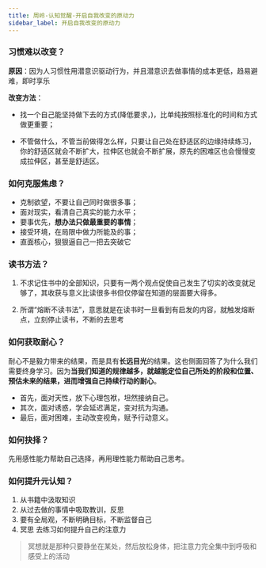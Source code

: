```yaml
---
title: 周岭-认知觉醒-开启自我改变的原动力
sidebar_label: 开启自我改变的原动力
---
```


### 习惯难以改变？

**原因**：因为人习惯性用潜意识驱动行为，并且潜意识去做事情的成本更低，趋易避难，即时享乐

**改变方法**：

- 找一个自己能坚持做下去的方式(降低要求，)，比单纯按照标准化的时间和方式做更重要；

- 不管做什么，不管当前做得怎么样，只要让自己处在舒适区的边缘持续练习，你的舒适区就会不断扩大，拉伸区也就会不断扩展，原先的困难区也会慢慢变成拉伸区，甚至是舒适区。

### 如何克服焦虑？

- 克制欲望，不要让自己同时做很多事；
- 面对现实，看清自己真实的能力水平；
- 要事优先，**想办法只做最重要的事情**；
- 接受环境，在局限中做力所能及的事；
- 直面核心，狠狠逼自己一把去突破它

### 读书方法？

1. 不求记住书中的全部知识，只要有一两个观点促使自己发生了切实的改变就足够了，其收获与意义比读很多书但仅停留在知道的层面要大得多。

2. 所谓“熔断不读书法”，意思就是在读书时一旦看到有启发的内容，就触发熔断点，立刻停止读书，不断的去思考

### 如何获取耐心？

耐心不是毅力带来的结果，而是具有**长远目光**的结果。这也侧面回答了为什么我们需要终身学习。因为**当我们知道的规律越多，就越能定位自己所处的阶段和位置、预估未来的结果，进而增强自己持续行动的耐心**。

- 首先，面对天性，放下心理包袱，坦然接纳自己。
- 其次，面对诱惑，学会延迟满足，变对抗为沟通。
- 最后，面对困难，主动改变视角，赋予行动意义。

### 如何抉择？

先用感性能力帮助自己选择，再用理性能力帮助自己思考。

### 如何提升元认知？

1. 从书籍中汲取知识
2. 从过去做的事情中吸取教训，反思
3. 要有全局观，不断明确目标，不断监督自己
4. 冥思 去练习如何提升自己的注意力

> 冥想就是那种只要静坐在某处，然后放松身体，把注意力完全集中到呼吸和感受上的活动



<TailProtocal />
